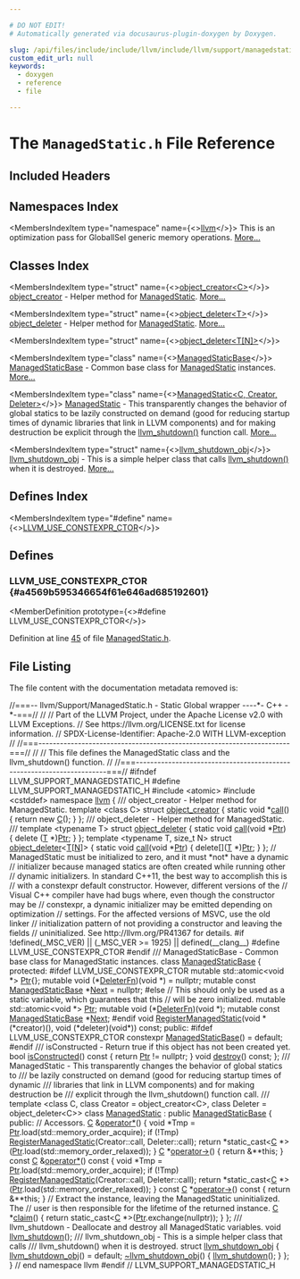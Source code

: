 ```yaml
---

# DO NOT EDIT!
# Automatically generated via docusaurus-plugin-doxygen by Doxygen.

slug: /api/files/include/include/llvm/include/llvm/support/managedstatic-h
custom_edit_url: null
keywords:
  - doxygen
  - reference
  - file

---
```





# The `ManagedStatic.h` File Reference

<DoxygenPage pluginConfig={pluginConfig}>



## Included Headers

<IncludesList>
<IncludesListItem
  filePath="atomic"
  permalink=""
  isLocal="false" />
<IncludesListItem
  filePath="cstddef"
  permalink=""
  isLocal="false" />
</IncludesList>

## Namespaces Index

<MembersIndex>

<MembersIndexItem
  type="namespace"
  name={<><a href="/docs/api/namespaces/llvm">llvm</a></>}>
This is an optimization pass for GlobalISel generic memory operations. <a href="/docs/api/namespaces/llvm/#details">More...</a>
</MembersIndexItem>

</MembersIndex>

## Classes Index

<MembersIndex>

<MembersIndexItem
  type="struct"
  name={<><a href="/docs/api/structs/llvm/object-creator">object_creator&lt;C&gt;</a></>}>
<a href="/docs/api/structs/llvm/object-creator">object&#95;creator</a> - Helper method for <a href="/docs/api/classes/llvm/managedstatic">ManagedStatic</a>. <a href="/docs/api/structs/llvm/object-creator/#details">More...</a>
</MembersIndexItem>

<MembersIndexItem
  type="struct"
  name={<><a href="/docs/api/structs/llvm/object-deleter">object_deleter&lt;T&gt;</a></>}>
<a href="/docs/api/structs/llvm/object-deleter">object&#95;deleter</a> - Helper method for <a href="/docs/api/classes/llvm/managedstatic">ManagedStatic</a>. <a href="/docs/api/structs/llvm/object-deleter/#details">More...</a>
</MembersIndexItem>

<MembersIndexItem
  type="struct"
  name={<><a href="/docs/api/structs/llvm/object-deleter-d1db5e2869ffd4ae3eba61b54c182667">object_deleter&lt;T[N]&gt;</a></>}>
</MembersIndexItem>

<MembersIndexItem
  type="class"
  name={<><a href="/docs/api/classes/llvm/managedstaticbase">ManagedStaticBase</a></>}>
<a href="/docs/api/classes/llvm/managedstaticbase">ManagedStaticBase</a> - Common base class for <a href="/docs/api/classes/llvm/managedstatic">ManagedStatic</a> instances. <a href="/docs/api/classes/llvm/managedstaticbase/#details">More...</a>
</MembersIndexItem>

<MembersIndexItem
  type="class"
  name={<><a href="/docs/api/classes/llvm/managedstatic">ManagedStatic&lt;C, Creator, Deleter&gt;</a></>}>
<a href="/docs/api/classes/llvm/managedstatic">ManagedStatic</a> - This transparently changes the behavior of global statics to be lazily constructed on demand (good for reducing startup times of dynamic libraries that link in LLVM components) and for making destruction be explicit through the <a href="/docs/api/namespaces/llvm/#ac27f7fe6f1543ef516aa0998bad20335">llvm&#95;shutdown()</a> function call. <a href="/docs/api/classes/llvm/managedstatic/#details">More...</a>
</MembersIndexItem>

<MembersIndexItem
  type="struct"
  name={<><a href="/docs/api/structs/llvm/llvm-shutdown-obj">llvm_shutdown_obj</a></>}>
<a href="/docs/api/structs/llvm/llvm-shutdown-obj">llvm&#95;shutdown&#95;obj</a> - This is a simple helper class that calls <a href="/docs/api/namespaces/llvm/#ac27f7fe6f1543ef516aa0998bad20335">llvm&#95;shutdown()</a> when it is destroyed. <a href="/docs/api/structs/llvm/llvm-shutdown-obj/#details">More...</a>
</MembersIndexItem>

</MembersIndex>

## Defines Index

<MembersIndex>

<MembersIndexItem
  type="#define"
  name={<><a href="#a4569b595346654f61e646ad685192601">LLVM&#95;USE&#95;CONSTEXPR&#95;CTOR</a></>}>
</MembersIndexItem>

</MembersIndex>


<SectionDefinition>

## Defines

### LLVM&#95;USE&#95;CONSTEXPR&#95;CTOR {#a4569b595346654f61e646ad685192601}

<MemberDefinition
  prototype={<>#define LLVM&#95;USE&#95;CONSTEXPR&#95;CTOR</>}>

Definition at line <a href="#l00045">45</a> of file <a href="/docs/api/files/include/include/llvm/include/llvm/support/managedstatic-h">ManagedStatic.h</a>.
</MemberDefinition>

</SectionDefinition>

## File Listing

The file content with the documentation metadata removed is:

<ProgramListing>

<Link id="l00001" /><CodeLine lineNumber="1"><span class="doxyHighlightComment">//===-- llvm/Support/ManagedStatic.h - Static Global wrapper ----&#42;- C++ -&#42;-===//</span></CodeLine>
<Link id="l00002" /><CodeLine lineNumber="2"><span class="doxyHighlightComment">//</span></CodeLine>
<Link id="l00003" /><CodeLine lineNumber="3"><span class="doxyHighlightComment">// Part of the LLVM Project, under the Apache License v2.0 with LLVM Exceptions.</span></CodeLine>
<Link id="l00004" /><CodeLine lineNumber="4"><span class="doxyHighlightComment">// See https://llvm.org/LICENSE.txt for license information.</span></CodeLine>
<Link id="l00005" /><CodeLine lineNumber="5"><span class="doxyHighlightComment">// SPDX-License-Identifier: Apache-2.0 WITH LLVM-exception</span></CodeLine>
<Link id="l00006" /><CodeLine lineNumber="6"><span class="doxyHighlightComment">//</span></CodeLine>
<Link id="l00007" /><CodeLine lineNumber="7"><span class="doxyHighlightComment">//===----------------------------------------------------------------------===//</span></CodeLine>
<Link id="l00008" /><CodeLine lineNumber="8"><span class="doxyHighlightComment">//</span></CodeLine>
<Link id="l00009" /><CodeLine lineNumber="9"><span class="doxyHighlightComment">// This file defines the ManagedStatic class and the llvm&#95;shutdown() function.</span></CodeLine>
<Link id="l00010" /><CodeLine lineNumber="10"><span class="doxyHighlightComment">//</span></CodeLine>
<Link id="l00011" /><CodeLine lineNumber="11"><span class="doxyHighlightComment">//===----------------------------------------------------------------------===//</span></CodeLine>
<Link id="l00012" /><CodeLine lineNumber="12"></CodeLine>
<Link id="l00013" /><CodeLine lineNumber="13"><span class="doxyHighlightPreprocessor">#ifndef LLVM&#95;SUPPORT&#95;MANAGEDSTATIC&#95;H</span></CodeLine>
<Link id="l00014" /><CodeLine lineNumber="14"><span class="doxyHighlightPreprocessor">#define LLVM&#95;SUPPORT&#95;MANAGEDSTATIC&#95;H</span></CodeLine>
<Link id="l00015" /><CodeLine lineNumber="15"></CodeLine>
<Link id="l00016" /><CodeLine lineNumber="16"><span class="doxyHighlightPreprocessor">#include &lt;atomic&gt;</span></CodeLine>
<Link id="l00017" /><CodeLine lineNumber="17"><span class="doxyHighlightPreprocessor">#include &lt;cstddef&gt;</span></CodeLine>
<Link id="l00018" /><CodeLine lineNumber="18"></CodeLine>
<Link id="l00019" /><CodeLine lineNumber="19"><span class="doxyHighlightKeyword">namespace </span><span class="doxyHighlight"><a href="/docs/api/namespaces/llvm">llvm</a> &#123;</span></CodeLine>
<Link id="l00020" /><CodeLine lineNumber="20"></CodeLine>
<Link id="l00021" /><CodeLine lineNumber="21"><span class="doxyHighlightComment">/// object&#95;creator - Helper method for ManagedStatic.</span></CodeLine>
<Link id="l00022" /><CodeLine lineNumber="22" lineLink="/docs/api/structs/llvm/object-creator"><span class="doxyHighlightKeyword">template</span><span class="doxyHighlight"> &lt;</span><span class="doxyHighlightKeyword">class</span><span class="doxyHighlight"> C&gt; </span><span class="doxyHighlightKeyword">struct </span><span class="doxyHighlight"><a href="/docs/api/structs/llvm/object-creator">object&#95;creator</a> &#123;</span></CodeLine>
<Link id="l00023" /><CodeLine lineNumber="23" lineLink="/docs/api/structs/llvm/object-creator/#ae1dbab24fb3abd06f0e7dbf34f696cd8"><span class="doxyHighlight">  </span><span class="doxyHighlightKeyword">static</span><span class="doxyHighlight"> </span><span class="doxyHighlightKeywordType">void</span><span class="doxyHighlight"> &#42;<a href="/docs/api/structs/llvm/object-creator/#ae1dbab24fb3abd06f0e7dbf34f696cd8">call</a>() &#123; </span><span class="doxyHighlightKeywordFlow">return</span><span class="doxyHighlight"> </span><span class="doxyHighlightKeyword">new</span><span class="doxyHighlight"> <a href="/docs/api/namespaces/llvm/callingconv/#ac6aa1387c4375260e2468eb5a77fdb4cafd841a49aec1539bc88abc8ff9e170fb">C</a>(); &#125;</span></CodeLine>
<Link id="l00024" /><CodeLine lineNumber="24"><span class="doxyHighlight">&#125;;</span></CodeLine>
<Link id="l00025" /><CodeLine lineNumber="25"></CodeLine>
<Link id="l00026" /><CodeLine lineNumber="26"><span class="doxyHighlightComment">/// object&#95;deleter - Helper method for ManagedStatic.</span></CodeLine>
<Link id="l00027" /><CodeLine lineNumber="27"><span class="doxyHighlightComment">///</span></CodeLine>
<Link id="l00028" /><CodeLine lineNumber="28" lineLink="/docs/api/structs/llvm/object-deleter"><span class="doxyHighlightKeyword">template</span><span class="doxyHighlight"> &lt;</span><span class="doxyHighlightKeyword">typename</span><span class="doxyHighlight"> T&gt; </span><span class="doxyHighlightKeyword">struct </span><span class="doxyHighlight"><a href="/docs/api/structs/llvm/object-deleter">object&#95;deleter</a> &#123;</span></CodeLine>
<Link id="l00029" /><CodeLine lineNumber="29" lineLink="/docs/api/structs/llvm/object-deleter/#a9fa985c43caa3985bff5096731430d09"><span class="doxyHighlight">  </span><span class="doxyHighlightKeyword">static</span><span class="doxyHighlight"> </span><span class="doxyHighlightKeywordType">void</span><span class="doxyHighlight"> <a href="/docs/api/structs/llvm/object-deleter/#a9fa985c43caa3985bff5096731430d09">call</a>(</span><span class="doxyHighlightKeywordType">void</span><span class="doxyHighlight"> &#42;<a href="/docs/api/files/lib/lib/analysis/targetlibraryinfo-cpp/#aca185e6d0e9f423dbb24440206454872a11dbf501abf829b3ab7049c2d3a8a053">Ptr</a>) &#123; </span><span class="doxyHighlightKeyword">delete</span><span class="doxyHighlight"> (<a href="/docs/api/files/lib/lib/target/lib/target/mips/mips16isellowering-cpp/#a0acb682b8260ab1c60b918599864e2e5">T</a> &#42;)<a href="/docs/api/files/lib/lib/analysis/targetlibraryinfo-cpp/#aca185e6d0e9f423dbb24440206454872a11dbf501abf829b3ab7049c2d3a8a053">Ptr</a>; &#125;</span></CodeLine>
<Link id="l00030" /><CodeLine lineNumber="30"><span class="doxyHighlight">&#125;;</span></CodeLine>
<Link id="l00031" /><CodeLine lineNumber="31" lineLink="/docs/api/structs/llvm/object-deleter-d1db5e2869ffd4ae3eba61b54c182667"><span class="doxyHighlightKeyword">template</span><span class="doxyHighlight"> &lt;</span><span class="doxyHighlightKeyword">typename</span><span class="doxyHighlight"> T, </span><span class="doxyHighlightKeywordType">size&#95;t</span><span class="doxyHighlight"> N&gt; </span><span class="doxyHighlightKeyword">struct </span><span class="doxyHighlight"><a href="/docs/api/structs/llvm/object-deleter">object&#95;deleter</a>&lt;<a href="/docs/api/files/lib/lib/target/lib/target/mips/mips16isellowering-cpp/#a0acb682b8260ab1c60b918599864e2e5">T</a>&#91;<a href="/docs/api/files/lib/lib/support/regcomp-c/#a0240ac851181b84ac374872dc5434ee4">N</a>&#93;&gt; &#123;</span></CodeLine>
<Link id="l00032" /><CodeLine lineNumber="32" lineLink="/docs/api/structs/llvm/object-deleter-d1db5e2869ffd4ae3eba61b54c182667/#a24a48179fa3cc74e6cefafc398b71901"><span class="doxyHighlight">  </span><span class="doxyHighlightKeyword">static</span><span class="doxyHighlight"> </span><span class="doxyHighlightKeywordType">void</span><span class="doxyHighlight"> <a href="/docs/api/structs/llvm/object-deleter-d1db5e2869ffd4ae3eba61b54c182667/#a24a48179fa3cc74e6cefafc398b71901">call</a>(</span><span class="doxyHighlightKeywordType">void</span><span class="doxyHighlight"> &#42;<a href="/docs/api/files/lib/lib/analysis/targetlibraryinfo-cpp/#aca185e6d0e9f423dbb24440206454872a11dbf501abf829b3ab7049c2d3a8a053">Ptr</a>) &#123; </span><span class="doxyHighlightKeyword">delete</span><span class="doxyHighlight">&#91;&#93;(<a href="/docs/api/files/lib/lib/target/lib/target/mips/mips16isellowering-cpp/#a0acb682b8260ab1c60b918599864e2e5">T</a> &#42;)<a href="/docs/api/files/lib/lib/analysis/targetlibraryinfo-cpp/#aca185e6d0e9f423dbb24440206454872a11dbf501abf829b3ab7049c2d3a8a053">Ptr</a>; &#125;</span></CodeLine>
<Link id="l00033" /><CodeLine lineNumber="33"><span class="doxyHighlight">&#125;;</span></CodeLine>
<Link id="l00034" /><CodeLine lineNumber="34"></CodeLine>
<Link id="l00035" /><CodeLine lineNumber="35"><span class="doxyHighlightComment">// ManagedStatic must be initialized to zero, and it must &#42;not&#42; have a dynamic</span></CodeLine>
<Link id="l00036" /><CodeLine lineNumber="36"><span class="doxyHighlightComment">// initializer because managed statics are often created while running other</span></CodeLine>
<Link id="l00037" /><CodeLine lineNumber="37"><span class="doxyHighlightComment">// dynamic initializers. In standard C++11, the best way to accomplish this is</span></CodeLine>
<Link id="l00038" /><CodeLine lineNumber="38"><span class="doxyHighlightComment">// with a constexpr default constructor. However, different versions of the</span></CodeLine>
<Link id="l00039" /><CodeLine lineNumber="39"><span class="doxyHighlightComment">// Visual C++ compiler have had bugs where, even though the constructor may be</span></CodeLine>
<Link id="l00040" /><CodeLine lineNumber="40"><span class="doxyHighlightComment">// constexpr, a dynamic initializer may be emitted depending on optimization</span></CodeLine>
<Link id="l00041" /><CodeLine lineNumber="41"><span class="doxyHighlightComment">// settings. For the affected versions of MSVC, use the old linker</span></CodeLine>
<Link id="l00042" /><CodeLine lineNumber="42"><span class="doxyHighlightComment">// initialization pattern of not providing a constructor and leaving the fields</span></CodeLine>
<Link id="l00043" /><CodeLine lineNumber="43"><span class="doxyHighlightComment">// uninitialized. See http://llvm.org/PR41367 for details.</span></CodeLine>
<Link id="l00044" /><CodeLine lineNumber="44"><span class="doxyHighlightPreprocessor">#if !defined(&#95;MSC&#95;VER) || (&#95;MSC&#95;VER &gt;= 1925) || defined(&#95;&#95;clang&#95;&#95;)</span></CodeLine>
<Link id="l00045" /><CodeLine lineNumber="45" lineLink="#a4569b595346654f61e646ad685192601"><span class="doxyHighlightPreprocessor">#define LLVM&#95;USE&#95;CONSTEXPR&#95;CTOR</span></CodeLine>
<Link id="l00046" /><CodeLine lineNumber="46"><span class="doxyHighlightPreprocessor">#endif</span></CodeLine>
<Link id="l00047" /><CodeLine lineNumber="47"></CodeLine>
<Link id="l00048" /><CodeLine lineNumber="48"><span class="doxyHighlightComment">/// ManagedStaticBase - Common base class for ManagedStatic instances.</span></CodeLine>
<Link id="l00049" /><CodeLine lineNumber="49" lineLink="/docs/api/classes/llvm/managedstaticbase"><span class="doxyHighlightKeyword">class </span><span class="doxyHighlight"><a href="/docs/api/classes/llvm/managedstaticbase/#a1e8cb3305a149ad3cfe1d526bd7cf5de">ManagedStaticBase</a> &#123;</span></CodeLine>
<Link id="l00050" /><CodeLine lineNumber="50"><span class="doxyHighlightKeyword">protected</span><span class="doxyHighlight">:</span></CodeLine>
<Link id="l00051" /><CodeLine lineNumber="51"><span class="doxyHighlightPreprocessor">#ifdef LLVM&#95;USE&#95;CONSTEXPR&#95;CTOR</span></CodeLine>
<Link id="l00052" /><CodeLine lineNumber="52" lineLink="/docs/api/classes/llvm/managedstaticbase/#a50919239317978cb5ea4ffb91f753918"><span class="doxyHighlight">  </span><span class="doxyHighlightKeyword">mutable</span><span class="doxyHighlight"> std::atomic&lt;void &#42;&gt; <a href="/docs/api/classes/llvm/managedstaticbase/#a50919239317978cb5ea4ffb91f753918">Ptr</a>&#123;&#125;;</span></CodeLine>
<Link id="l00053" /><CodeLine lineNumber="53" lineLink="/docs/api/classes/llvm/managedstaticbase/#a2d05e80d2397311d8d748484768dd537"><span class="doxyHighlight">  </span><span class="doxyHighlightKeyword">mutable</span><span class="doxyHighlight"> void (&#42;<a href="/docs/api/classes/llvm/managedstaticbase/#a2d05e80d2397311d8d748484768dd537">DeleterFn</a>)(</span><span class="doxyHighlightKeywordType">void</span><span class="doxyHighlight"> &#42;) = </span><span class="doxyHighlightKeyword">nullptr</span><span class="doxyHighlight">;</span></CodeLine>
<Link id="l00054" /><CodeLine lineNumber="54" lineLink="/docs/api/classes/llvm/managedstaticbase/#a2e7c1cf0ea51e0bef7f9f6714af3ce51"><span class="doxyHighlight">  </span><span class="doxyHighlightKeyword">mutable</span><span class="doxyHighlight"> </span><span class="doxyHighlightKeyword">const</span><span class="doxyHighlight"> <a href="/docs/api/classes/llvm/managedstaticbase/#a1e8cb3305a149ad3cfe1d526bd7cf5de">ManagedStaticBase</a> &#42;<a href="/docs/api/classes/llvm/managedstaticbase/#a2e7c1cf0ea51e0bef7f9f6714af3ce51">Next</a> = </span><span class="doxyHighlightKeyword">nullptr</span><span class="doxyHighlight">;</span></CodeLine>
<Link id="l00055" /><CodeLine lineNumber="55"><span class="doxyHighlightPreprocessor">#else</span></CodeLine>
<Link id="l00056" /><CodeLine lineNumber="56"><span class="doxyHighlight">  </span><span class="doxyHighlightComment">// This should only be used as a static variable, which guarantees that this</span></CodeLine>
<Link id="l00057" /><CodeLine lineNumber="57"><span class="doxyHighlight">  </span><span class="doxyHighlightComment">// will be zero initialized.</span></CodeLine>
<Link id="l00058" /><CodeLine lineNumber="58"><span class="doxyHighlight">  </span><span class="doxyHighlightKeyword">mutable</span><span class="doxyHighlight"> std::atomic&lt;void &#42;&gt; <a href="/docs/api/classes/llvm/managedstaticbase/#a50919239317978cb5ea4ffb91f753918">Ptr</a>;</span></CodeLine>
<Link id="l00059" /><CodeLine lineNumber="59"><span class="doxyHighlight">  </span><span class="doxyHighlightKeyword">mutable</span><span class="doxyHighlight"> void (&#42;<a href="/docs/api/classes/llvm/managedstaticbase/#a2d05e80d2397311d8d748484768dd537">DeleterFn</a>)(</span><span class="doxyHighlightKeywordType">void</span><span class="doxyHighlight"> &#42;);</span></CodeLine>
<Link id="l00060" /><CodeLine lineNumber="60"><span class="doxyHighlight">  </span><span class="doxyHighlightKeyword">mutable</span><span class="doxyHighlight"> </span><span class="doxyHighlightKeyword">const</span><span class="doxyHighlight"> <a href="/docs/api/classes/llvm/managedstaticbase/#a1e8cb3305a149ad3cfe1d526bd7cf5de">ManagedStaticBase</a> &#42;<a href="/docs/api/classes/llvm/managedstaticbase/#a2e7c1cf0ea51e0bef7f9f6714af3ce51">Next</a>;</span></CodeLine>
<Link id="l00061" /><CodeLine lineNumber="61"><span class="doxyHighlightPreprocessor">#endif</span></CodeLine>
<Link id="l00062" /><CodeLine lineNumber="62"></CodeLine>
<Link id="l00063" /><CodeLine lineNumber="63"><span class="doxyHighlight">  </span><span class="doxyHighlightKeywordType">void</span><span class="doxyHighlight"> <a href="/docs/api/classes/llvm/managedstaticbase/#a0455c2e6ef911ce3116fceb21d68c44c">RegisterManagedStatic</a>(</span><span class="doxyHighlightKeywordType">void</span><span class="doxyHighlight"> &#42;(&#42;creator)(), </span><span class="doxyHighlightKeywordType">void</span><span class="doxyHighlight"> (&#42;deleter)(</span><span class="doxyHighlightKeywordType">void</span><span class="doxyHighlight">&#42;)) </span><span class="doxyHighlightKeyword">const</span><span class="doxyHighlight">;</span></CodeLine>
<Link id="l00064" /><CodeLine lineNumber="64"></CodeLine>
<Link id="l00065" /><CodeLine lineNumber="65"><span class="doxyHighlightKeyword">public</span><span class="doxyHighlight">:</span></CodeLine>
<Link id="l00066" /><CodeLine lineNumber="66"><span class="doxyHighlightPreprocessor">#ifdef LLVM&#95;USE&#95;CONSTEXPR&#95;CTOR</span></CodeLine>
<Link id="l00067" /><CodeLine lineNumber="67" lineLink="/docs/api/classes/llvm/managedstaticbase/#a1e8cb3305a149ad3cfe1d526bd7cf5de"><span class="doxyHighlight">  </span><span class="doxyHighlightKeyword">constexpr</span><span class="doxyHighlight"> <a href="/docs/api/classes/llvm/managedstaticbase/#a1e8cb3305a149ad3cfe1d526bd7cf5de">ManagedStaticBase</a>() = </span><span class="doxyHighlightKeywordFlow">default</span><span class="doxyHighlight">;</span></CodeLine>
<Link id="l00068" /><CodeLine lineNumber="68"><span class="doxyHighlightPreprocessor">#endif</span></CodeLine>
<Link id="l00069" /><CodeLine lineNumber="69"></CodeLine>
<Link id="l00070" /><CodeLine lineNumber="70"><span class="doxyHighlightComment">  /// isConstructed - Return true if this object has not been created yet.</span></CodeLine>
<Link id="l00071" /><CodeLine lineNumber="71" lineLink="/docs/api/classes/llvm/managedstaticbase/#aad5f1491a2600048898c0e4429b834da"><span class="doxyHighlight">  </span><span class="doxyHighlightKeywordType">bool</span><span class="doxyHighlight"> <a href="/docs/api/classes/llvm/managedstaticbase/#aad5f1491a2600048898c0e4429b834da">isConstructed</a>()</span><span class="doxyHighlightKeyword"> const </span><span class="doxyHighlight">&#123; </span><span class="doxyHighlightKeywordFlow">return</span><span class="doxyHighlight"> <a href="/docs/api/classes/llvm/managedstaticbase/#a50919239317978cb5ea4ffb91f753918">Ptr</a> != </span><span class="doxyHighlightKeyword">nullptr</span><span class="doxyHighlight">; &#125;</span></CodeLine>
<Link id="l00072" /><CodeLine lineNumber="72"></CodeLine>
<Link id="l00073" /><CodeLine lineNumber="73"><span class="doxyHighlight">  </span><span class="doxyHighlightKeywordType">void</span><span class="doxyHighlight"> <a href="/docs/api/classes/llvm/managedstaticbase/#ac73eaf69bd83e867f9ad27fc7251b79c">destroy</a>() </span><span class="doxyHighlightKeyword">const</span><span class="doxyHighlight">;</span></CodeLine>
<Link id="l00074" /><CodeLine lineNumber="74"><span class="doxyHighlight">&#125;;</span></CodeLine>
<Link id="l00075" /><CodeLine lineNumber="75"></CodeLine>
<Link id="l00076" /><CodeLine lineNumber="76"><span class="doxyHighlightComment">/// ManagedStatic - This transparently changes the behavior of global statics to</span></CodeLine>
<Link id="l00077" /><CodeLine lineNumber="77"><span class="doxyHighlightComment">/// be lazily constructed on demand (good for reducing startup times of dynamic</span></CodeLine>
<Link id="l00078" /><CodeLine lineNumber="78"><span class="doxyHighlightComment">/// libraries that link in LLVM components) and for making destruction be</span></CodeLine>
<Link id="l00079" /><CodeLine lineNumber="79"><span class="doxyHighlightComment">/// explicit through the llvm&#95;shutdown() function call.</span></CodeLine>
<Link id="l00080" /><CodeLine lineNumber="80"><span class="doxyHighlightComment">///</span></CodeLine>
<Link id="l00081" /><CodeLine lineNumber="81"><span class="doxyHighlightKeyword">template</span><span class="doxyHighlight"> &lt;</span><span class="doxyHighlightKeyword">class</span><span class="doxyHighlight"> C, </span><span class="doxyHighlightKeyword">class</span><span class="doxyHighlight"> Creator = </span><span class="doxyHighlightKeywordType">object</span><span class="doxyHighlight">&#95;creator&lt;C&gt;,</span></CodeLine>
<Link id="l00082" /><CodeLine lineNumber="82"><span class="doxyHighlight">          </span><span class="doxyHighlightKeyword">class</span><span class="doxyHighlight"> Deleter = </span><span class="doxyHighlightKeywordType">object</span><span class="doxyHighlight">&#95;deleter&lt;C&gt;&gt;</span></CodeLine>
<Link id="l00083" /><CodeLine lineNumber="83" lineLink="/docs/api/classes/llvm/managedstatic"><span class="doxyHighlightKeyword">class </span><span class="doxyHighlight"><a href="/docs/api/classes/llvm/managedstatic">ManagedStatic</a> : </span><span class="doxyHighlightKeyword">public</span><span class="doxyHighlight"> <a href="/docs/api/classes/llvm/managedstaticbase/#a1e8cb3305a149ad3cfe1d526bd7cf5de">ManagedStaticBase</a> &#123;</span></CodeLine>
<Link id="l00084" /><CodeLine lineNumber="84"><span class="doxyHighlightKeyword">public</span><span class="doxyHighlight">:</span></CodeLine>
<Link id="l00085" /><CodeLine lineNumber="85"><span class="doxyHighlight">  </span><span class="doxyHighlightComment">// Accessors.</span></CodeLine>
<Link id="l00086" /><CodeLine lineNumber="86" lineLink="/docs/api/classes/llvm/managedstatic/#aa3728b34e39bbece3e51c8e7d01768f1"><span class="doxyHighlight">  <a href="/docs/api/namespaces/llvm/callingconv/#ac6aa1387c4375260e2468eb5a77fdb4cafd841a49aec1539bc88abc8ff9e170fb">C</a> &amp;<a href="/docs/api/classes/llvm/managedstatic/#aa3728b34e39bbece3e51c8e7d01768f1">operator&#42;</a>() &#123;</span></CodeLine>
<Link id="l00087" /><CodeLine lineNumber="87"><span class="doxyHighlight">    </span><span class="doxyHighlightKeywordType">void</span><span class="doxyHighlight"> &#42;Tmp = <a href="/docs/api/classes/llvm/managedstaticbase/#a50919239317978cb5ea4ffb91f753918">Ptr</a>.load(std::memory&#95;order&#95;acquire);</span></CodeLine>
<Link id="l00088" /><CodeLine lineNumber="88"><span class="doxyHighlight">    </span><span class="doxyHighlightKeywordFlow">if</span><span class="doxyHighlight"> (!Tmp)</span></CodeLine>
<Link id="l00089" /><CodeLine lineNumber="89"><span class="doxyHighlight">      <a href="/docs/api/classes/llvm/managedstaticbase/#a0455c2e6ef911ce3116fceb21d68c44c">RegisterManagedStatic</a>(Creator::call, Deleter::call);</span></CodeLine>
<Link id="l00090" /><CodeLine lineNumber="90"></CodeLine>
<Link id="l00091" /><CodeLine lineNumber="91"><span class="doxyHighlight">    </span><span class="doxyHighlightKeywordFlow">return</span><span class="doxyHighlight"> &#42;</span><span class="doxyHighlightKeyword">static&#95;cast&lt;</span><span class="doxyHighlight"><a href="/docs/api/namespaces/llvm/callingconv/#ac6aa1387c4375260e2468eb5a77fdb4cafd841a49aec1539bc88abc8ff9e170fb">C</a> &#42;</span><span class="doxyHighlightKeyword">&gt;</span><span class="doxyHighlight">(<a href="/docs/api/classes/llvm/managedstaticbase/#a50919239317978cb5ea4ffb91f753918">Ptr</a>.load(std::memory&#95;order&#95;relaxed));</span></CodeLine>
<Link id="l00092" /><CodeLine lineNumber="92"><span class="doxyHighlight">  &#125;</span></CodeLine>
<Link id="l00093" /><CodeLine lineNumber="93"></CodeLine>
<Link id="l00094" /><CodeLine lineNumber="94" lineLink="/docs/api/classes/llvm/managedstatic/#a7b03b3684d5e718a4bcd69b9acda4f7d"><span class="doxyHighlight">  <a href="/docs/api/namespaces/llvm/callingconv/#ac6aa1387c4375260e2468eb5a77fdb4cafd841a49aec1539bc88abc8ff9e170fb">C</a> &#42;<a href="/docs/api/classes/llvm/managedstatic/#a7b03b3684d5e718a4bcd69b9acda4f7d">operator-&gt;</a>() &#123; </span><span class="doxyHighlightKeywordFlow">return</span><span class="doxyHighlight"> &amp;&#42;&#42;</span><span class="doxyHighlightKeyword">this</span><span class="doxyHighlight">; &#125;</span></CodeLine>
<Link id="l00095" /><CodeLine lineNumber="95"></CodeLine>
<Link id="l00096" /><CodeLine lineNumber="96" lineLink="/docs/api/classes/llvm/managedstatic/#a2e5d0ddf6ef6f87222216489d4ee4fe2"><span class="doxyHighlight">  </span><span class="doxyHighlightKeyword">const</span><span class="doxyHighlight"> <a href="/docs/api/namespaces/llvm/callingconv/#ac6aa1387c4375260e2468eb5a77fdb4cafd841a49aec1539bc88abc8ff9e170fb">C</a> &amp;<a href="/docs/api/classes/llvm/managedstatic/#a2e5d0ddf6ef6f87222216489d4ee4fe2">operator&#42;</a>()</span><span class="doxyHighlightKeyword"> const </span><span class="doxyHighlight">&#123;</span></CodeLine>
<Link id="l00097" /><CodeLine lineNumber="97"><span class="doxyHighlight">    </span><span class="doxyHighlightKeywordType">void</span><span class="doxyHighlight"> &#42;Tmp = <a href="/docs/api/classes/llvm/managedstaticbase/#a50919239317978cb5ea4ffb91f753918">Ptr</a>.load(std::memory&#95;order&#95;acquire);</span></CodeLine>
<Link id="l00098" /><CodeLine lineNumber="98"><span class="doxyHighlight">    </span><span class="doxyHighlightKeywordFlow">if</span><span class="doxyHighlight"> (!Tmp)</span></CodeLine>
<Link id="l00099" /><CodeLine lineNumber="99"><span class="doxyHighlight">      <a href="/docs/api/classes/llvm/managedstaticbase/#a0455c2e6ef911ce3116fceb21d68c44c">RegisterManagedStatic</a>(Creator::call, Deleter::call);</span></CodeLine>
<Link id="l00100" /><CodeLine lineNumber="100"></CodeLine>
<Link id="l00101" /><CodeLine lineNumber="101"><span class="doxyHighlight">    </span><span class="doxyHighlightKeywordFlow">return</span><span class="doxyHighlight"> &#42;</span><span class="doxyHighlightKeyword">static&#95;cast&lt;</span><span class="doxyHighlight"><a href="/docs/api/namespaces/llvm/callingconv/#ac6aa1387c4375260e2468eb5a77fdb4cafd841a49aec1539bc88abc8ff9e170fb">C</a> &#42;</span><span class="doxyHighlightKeyword">&gt;</span><span class="doxyHighlight">(<a href="/docs/api/classes/llvm/managedstaticbase/#a50919239317978cb5ea4ffb91f753918">Ptr</a>.load(std::memory&#95;order&#95;relaxed));</span></CodeLine>
<Link id="l00102" /><CodeLine lineNumber="102"><span class="doxyHighlight">  &#125;</span></CodeLine>
<Link id="l00103" /><CodeLine lineNumber="103"></CodeLine>
<Link id="l00104" /><CodeLine lineNumber="104" lineLink="/docs/api/classes/llvm/managedstatic/#a133b1d7f3c763e418da1f47ee34ef786"><span class="doxyHighlight">  </span><span class="doxyHighlightKeyword">const</span><span class="doxyHighlight"> <a href="/docs/api/namespaces/llvm/callingconv/#ac6aa1387c4375260e2468eb5a77fdb4cafd841a49aec1539bc88abc8ff9e170fb">C</a> &#42;<a href="/docs/api/classes/llvm/managedstatic/#a133b1d7f3c763e418da1f47ee34ef786">operator-&gt;</a>()</span><span class="doxyHighlightKeyword"> const </span><span class="doxyHighlight">&#123; </span><span class="doxyHighlightKeywordFlow">return</span><span class="doxyHighlight"> &amp;&#42;&#42;</span><span class="doxyHighlightKeyword">this</span><span class="doxyHighlight">; &#125;</span></CodeLine>
<Link id="l00105" /><CodeLine lineNumber="105"></CodeLine>
<Link id="l00106" /><CodeLine lineNumber="106"><span class="doxyHighlight">  </span><span class="doxyHighlightComment">// Extract the instance, leaving the ManagedStatic uninitialized. The</span></CodeLine>
<Link id="l00107" /><CodeLine lineNumber="107"><span class="doxyHighlight">  </span><span class="doxyHighlightComment">// user is then responsible for the lifetime of the returned instance.</span></CodeLine>
<Link id="l00108" /><CodeLine lineNumber="108" lineLink="/docs/api/classes/llvm/managedstatic/#a66f4be65b6c0b6d048bb3126d2c46304"><span class="doxyHighlight">  <a href="/docs/api/namespaces/llvm/callingconv/#ac6aa1387c4375260e2468eb5a77fdb4cafd841a49aec1539bc88abc8ff9e170fb">C</a> &#42;<a href="/docs/api/classes/llvm/managedstatic/#a66f4be65b6c0b6d048bb3126d2c46304">claim</a>() &#123;</span></CodeLine>
<Link id="l00109" /><CodeLine lineNumber="109"><span class="doxyHighlight">    </span><span class="doxyHighlightKeywordFlow">return</span><span class="doxyHighlight"> </span><span class="doxyHighlightKeyword">static&#95;cast&lt;</span><span class="doxyHighlight"><a href="/docs/api/namespaces/llvm/callingconv/#ac6aa1387c4375260e2468eb5a77fdb4cafd841a49aec1539bc88abc8ff9e170fb">C</a> &#42;</span><span class="doxyHighlightKeyword">&gt;</span><span class="doxyHighlight">(<a href="/docs/api/classes/llvm/managedstaticbase/#a50919239317978cb5ea4ffb91f753918">Ptr</a>.exchange(</span><span class="doxyHighlightKeyword">nullptr</span><span class="doxyHighlight">));</span></CodeLine>
<Link id="l00110" /><CodeLine lineNumber="110"><span class="doxyHighlight">  &#125;</span></CodeLine>
<Link id="l00111" /><CodeLine lineNumber="111"><span class="doxyHighlight">&#125;;</span></CodeLine>
<Link id="l00112" /><CodeLine lineNumber="112"></CodeLine>
<Link id="l00113" /><CodeLine lineNumber="113"><span class="doxyHighlightComment">/// llvm&#95;shutdown - Deallocate and destroy all ManagedStatic variables.</span></CodeLine>
<Link id="l00114" /><CodeLine lineNumber="114"><span class="doxyHighlightKeywordType">void</span><span class="doxyHighlight"> <a href="/docs/api/namespaces/llvm/#ac27f7fe6f1543ef516aa0998bad20335">llvm&#95;shutdown</a>();</span></CodeLine>
<Link id="l00115" /><CodeLine lineNumber="115"></CodeLine>
<Link id="l00116" /><CodeLine lineNumber="116"><span class="doxyHighlightComment">/// llvm&#95;shutdown&#95;obj - This is a simple helper class that calls</span></CodeLine>
<Link id="l00117" /><CodeLine lineNumber="117"><span class="doxyHighlightComment">/// llvm&#95;shutdown() when it is destroyed.</span></CodeLine>
<Link id="l00118" /><CodeLine lineNumber="118" lineLink="/docs/api/structs/llvm/llvm-shutdown-obj"><span class="doxyHighlightKeyword">struct </span><span class="doxyHighlight"><a href="/docs/api/structs/llvm/llvm-shutdown-obj/#aef9457b6bc5008b6170b9c261a3eb71d">llvm&#95;shutdown&#95;obj</a> &#123;</span></CodeLine>
<Link id="l00119" /><CodeLine lineNumber="119" lineLink="/docs/api/structs/llvm/llvm-shutdown-obj/#aef9457b6bc5008b6170b9c261a3eb71d"><span class="doxyHighlight">  <a href="/docs/api/structs/llvm/llvm-shutdown-obj/#aef9457b6bc5008b6170b9c261a3eb71d">llvm&#95;shutdown&#95;obj</a>() = </span><span class="doxyHighlightKeywordFlow">default</span><span class="doxyHighlight">;</span></CodeLine>
<Link id="l00120" /><CodeLine lineNumber="120" lineLink="/docs/api/structs/llvm/llvm-shutdown-obj/#a1a7cadfa3ce533d636f731cb4379f3cb"><span class="doxyHighlight">  <a href="/docs/api/structs/llvm/llvm-shutdown-obj/#a1a7cadfa3ce533d636f731cb4379f3cb">~llvm&#95;shutdown&#95;obj</a>() &#123; <a href="/docs/api/namespaces/llvm/#ac27f7fe6f1543ef516aa0998bad20335">llvm&#95;shutdown</a>(); &#125;</span></CodeLine>
<Link id="l00121" /><CodeLine lineNumber="121"><span class="doxyHighlight">&#125;;</span></CodeLine>
<Link id="l00122" /><CodeLine lineNumber="122"></CodeLine>
<Link id="l00123" /><CodeLine lineNumber="123"><span class="doxyHighlight">&#125; </span><span class="doxyHighlightComment">// end namespace llvm</span></CodeLine>
<Link id="l00124" /><CodeLine lineNumber="124"></CodeLine>
<Link id="l00125" /><CodeLine lineNumber="125"><span class="doxyHighlightPreprocessor">#endif </span><span class="doxyHighlightComment">// LLVM&#95;SUPPORT&#95;MANAGEDSTATIC&#95;H</span></CodeLine>

</ProgramListing>


</DoxygenPage>

